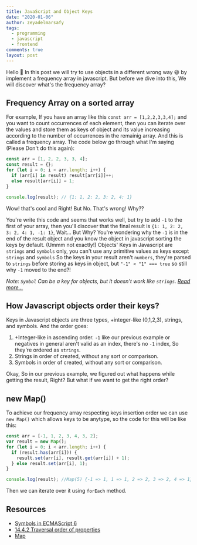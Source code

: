 ```yaml
---
title: JavaScript and Object Keys
date: "2020-01-06"
author: zeyadelmarsafy
tags:
  - programming
  - javascript
  - frontend
comments: true
layout: post
---
```


Hello 👋 In this post we will try to use objects in a different wrong way 😃 by implement a frequency array in javascript.
But before we dive into this, We will discover what's the frequency array?

## Frequency Array on a sorted array

For example, If you have an array like this `const arr = [1,2,2,3,3,4];` and you want to count occurrences of each element, then you can iterate over the values and store them as keys of object and its value increasing according to the number of occurrences in the remainig array. And this is called a frequency array. The code below go through what I'm saying (Please Don't do this again):

```js
const arr = [1, 2, 2, 3, 3, 4];
const result = {};
for (let i = 0; i < arr.length; i++) {
  if (arr[i] in result) result[arr[i]]++;
  else result[arr[i]] = 1;
}

console.log(result); // {1: 1, 2: 2, 3: 2, 4: 1}
```

Wow! that's cool and Right! But No. That's wrong! Why??

You're write this code and seems that works well, but try to add `-1` to the first of your array, then you'll discover that the final result is `{1: 1, 2: 2, 3: 2, 4: 1, -1: 1}`, Wait... But Why? You're wondering why the `-1` is in the end of the result object and you know the object in javascript sorting the keys by default. (Ummm not exactly!)
Objects' Keys in Javascript are `strings` and `symbols` only, you can't use any primitive values as keys except `strings` and `symbols` So the keys in your result aren't `numbers`, they're parsed to `strings` before storing as keys in object, but `"-1" < "1" === true` so still why `-1` moved to the end?!

_Note: `Symbol` Can be a key for objects, but it doesn't work like `strings`. [Read more...](https://2ality.com/2014/12/es6-symbols.html)_

## How Javascript objects order their keys?

Keys in Javascript objects are three types, +integer-like (0,1,2,3), strings, and symbols. And the order goes:

1. +Integer-like in ascending order. `-1` like our previous example or negatives in general aren't valid as an index, there's no `-1` index, So they're ordered as `strings`.
2. Strings in order of created, without any sort or comparison.
3. Symbols in order of created, without any sort or comparison.

Okay, So in our previous example, we figured out what happens while getting the result, Right?
But what if we want to get the right order?

## new Map()

To achieve our frequency array respecting keys insertion order we can use `new Map()` which allows keys to be anytype, so the code for this will be like this:

```js
const arr = [-1, 1, 2, 3, 4, 3, 2];
var result = new Map();
for (let i = 0; i < arr.length; i++) {
  if (result.has(arr[i])) {
    result.set(arr[i], result.get(arr[i]) + 1);
  } else result.set(arr[i], 1);
}

console.log(result); //Map(5) {-1 => 1, 1 => 1, 2 => 2, 3 => 2, 4 => 1}
```

Then we can iterate over it using `forEach` method.

## Resources

- [Symbols in ECMAScript 6](https://2ality.com/2014/12/es6-symbols.html)
- [14.4.2 Traversal order of properties](https://exploringjs.com/es6/ch_oop-besides-classes.html#_traversal-order-of-properties)
- [Map](https://developer.mozilla.org/en-US/docs/Web/JavaScript/Reference/Global_Objects/Map)
